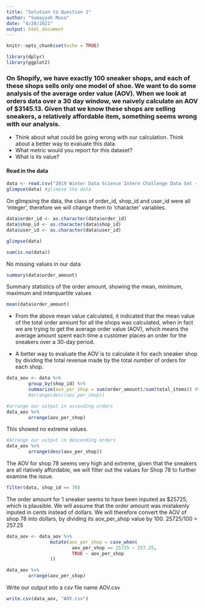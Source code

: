 ```yaml
---
title: "Solution to Question 1"
author: "Sumayyah Musa"
date: "4/28/2021"
output: html_document
---
```


```r
knitr::opts_chunk$set(echo = TRUE)

library(dplyr)
library(ggplot2)
```

### On Shopify, we have exactly 100 sneaker shops, and each of these shops sells only one model of shoe. We want to do some analysis of the average order value (AOV). When we look at orders data over a 30 day window, we naively calculate an AOV of $3145.13. Given that we know these shops are selling sneakers, a relatively affordable item, something seems wrong with our analysis. 

* Think about what could be going wrong with our calculation. Think about a better way to evaluate this data. 
* What metric would you report for this dataset?
* What is its value?

#### Read in the data

```r
data <- read.csv("2019 Winter Data Science Intern Challenge Data Set - Sheet1.csv")
glimpse(data) #glimpse the data
```

On glimpsing the data, the class of order_id, shop_id and user_id were all 'integer', therefore we will change them to 'character' variables.

```r
data$order_id <- as.character(data$order_id)
data$shop_id <- as.character(data$shop_id)
data$user_id <- as.character(data$user_id)

glimpse(data)
```

```r
sum(is.na(data))
```

No missing values in our data

```r
summary(data$order_amount)
```

Summary statistics of the order amount, showing the mean, minimum, maximum and interquartile values

```r
mean(data$order_amount)
```

* From the above mean value calculated, it indicated that the mean value of the total order amount for all the shops was calculated, when in fact we are trying to get the average order value (AOV), which means the average amount spent each time a customer places an order for the sneakers over a 30-day period.

* A better way to evaluate the AOV is to calculate it for each sneaker shop by dividing the total revenue made by the total number of orders for each shop.

```r
data_aov <- data %>%
        group_by(shop_id) %>%
        summarize(aov_per_shop = sum(order_amount)/sum(total_items)) #%>%
        #arrange(desc(aov_per_shop))
```


```r
#arrange our output in ascending orders
data_aov %>%
        arrange(aov_per_shop)
```

This showed no extreme values.

```r
#Arrange our output in descending orders
data_aov %>%
        arrange(desc(aov_per_shop))
```

The AOV for shop 78 seems very high and extreme, given that the sneakers are all rlatively affordable, we will filter out the values for Shop 78 to further examine the issue.

```r
filter(data, shop_id == 78) 
```

The order amount for 1 sneaker seems to have been inputed as $25725, which is plausible. We will assume that the order amount was mistakenly inputed in cents instead of dollars. We will therefore convert the AOV of shop 78 into dollars, by dividing its aov_per_shop value by 100. 25725/100 = 257.25

```r
data_aov <- data_aov %>% 
                mutate(aov_per_shop = case_when(
                        aov_per_shop == 25725 ~ 257.25,
                        TRUE ~ aov_per_shop
                ))
```


```r
data_aov %>%
        arrange(aov_per_shop)
```

Write our output into a csv file name AOV.csv

```r
write.csv(data_aov, "AOV.csv")
```













